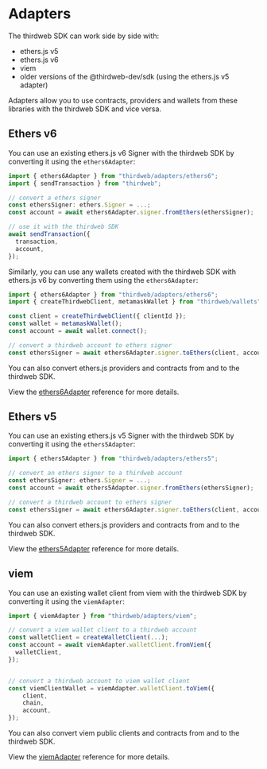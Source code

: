 # Adapters

The thirdweb SDK can work side by side with:

- ethers.js v5
- ethers.js v6
- viem
- older versions of the @thirdweb-dev/sdk (using the ethers.js v5 adapter)

Adapters allow you to use contracts, providers and wallets from these libraries with the thirdweb SDK and vice versa.

## Ethers v6

You can use an existing ethers.js v6 Signer with the thirdweb SDK by converting it using the `ethers6Adapter`:

```ts
import { ethers6Adapter } from "thirdweb/adapters/ethers6";
import { sendTransaction } from "thirdweb";

// convert a ethers signer
const ethersSigner: ethers.Signer = ...;
const account = await ethers6Adapter.signer.fromEthers(ethersSigner);

// use it with the thirdweb SDK
await sendTransaction({
  transaction,
  account,
});
```

Similarly, you can use any wallets created with the thirdweb SDK with ethers.js v6 by converting them using the `ethers6Adapter`:

```ts
import { ethers6Adapter } from "thirdweb/adapters/ethers6";
import { createThirdwebClient, metamaskWallet } from "thirdweb/wallets";

const client = createThirdwebClient({ clientId });
const wallet = metamaskWallet();
const account = await wallet.connect();

// convert a thirdweb account to ethers signer
const ethersSigner = await ethers6Adapter.signer.toEthers(client, account);
```

You can also convert ethers.js providers and contracts from and to the thirdweb SDK.

View the [ethers6Adapter](/references/typescript/v5/ethers6Adapter) reference for more details.

## Ethers v5

You can use an existing ethers.js v5 Signer with the thirdweb SDK by converting it using the `ethers5Adapter`:

```ts
import { ethers5Adapter } from "thirdweb/adapters/ethers5";

// convert an ethers signer to a thirdweb account
const ethersSigner: ethers.Signer = ...;
const account = await ethers5Adapter.signer.fromEthers(ethersSigner);

// convert a thirdweb account to ethers signer
const ethersSigner = await ethers6Adapter.signer.toEthers(client, account);
```

You can also convert ethers.js providers and contracts from and to the thirdweb SDK.

View the [ethers5Adapter](/references/typescript/v5/ethers5Adapter) reference for more details.

## viem

You can use an existing wallet client from viem with the thirdweb SDK by converting it using the `viemAdapter`:

```ts
import { viemAdapter } from "thirdweb/adapters/viem";

// convert a viem wallet client to a thirdweb account
const walletClient = createWalletClient(...);
const account = await viemAdapter.walletClient.fromViem({
  walletClient,
});


// convert a thirdweb account to viem wallet client
const viemClientWallet = viemAdapter.walletClient.toViem({
	client,
	chain,
	account,
});
```

You can also convert viem public clients and contracts from and to the thirdweb SDK.

View the [viemAdapter](/references/typescript/v5/viemAdapter) reference for more details.
